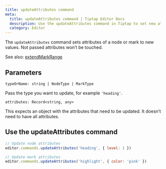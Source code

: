 ```yaml
---
title: updateAttributes command
meta:
  title: updateAttributes command | Tiptap Editor Docs
  description: Use the updateAttributes command in Tiptap to set new attribute values for a node or mark. Learn more in our docs!
  category: Editor
---
```


The `updateAttributes` command sets attributes of a node or mark to new values. Not passed attributes won’t be touched.

See also: [extendMarkRange](/editor/api/commands/nodes-and-marks/extend-mark-range)

## Parameters

`typeOrName: string | NodeType | MarkType`

Pass the type you want to update, for example `'heading'`.

`attributes: Record<string, any>`

This expects an object with the attributes that need to be updated. It doesn’t need to have all attributes.

## Use the updateAttributes command

```js
// Update node attributes
editor.commands.updateAttributes('heading', { level: 1 })

// Update mark attributes
editor.commands.updateAttributes('highlight', { color: 'pink' })
```
